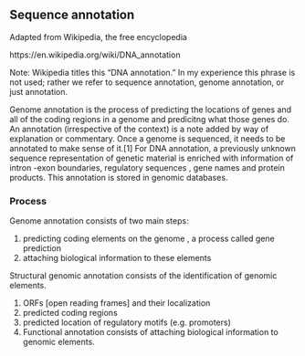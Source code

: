 ## Sequence annotation 

Adapted from Wikipedia, the free encyclopedia

https://en.wikipedia.org/wiki/DNA_annotation 

Note: Wikipedia titles this "DNA annotation."  In my experience this phrase is not used; rather we refer to sequence annotation, genome annotation, or just annotation.

Genome annotation is the process of predicting the locations of genes and all of the coding regions in a genome and predicitng what those genes do. An annotation (irrespective of the context) is a note added by way of explanation or commentary. Once a genome is sequenced, it needs to be annotated to make sense of it.[1] 
For DNA annotation, a previously unknown sequence representation of genetic material is enriched with information of intron -exon boundaries, regulatory sequences , gene names and protein products. This annotation is stored in genomic databases. 

### Process
Genome annotation consists of two main steps:

1. predicting coding elements on the genome , a process called gene prediction 
1. attaching biological information to these elements
 

Structural genomic annotation consists of the identification of genomic elements.

1. ORFs [open reading frames] and their localization
1. predicted coding regions
1. predicted location of regulatory motifs (e.g. promoters)
1. Functional annotation consists of attaching biological information to genomic elements.
